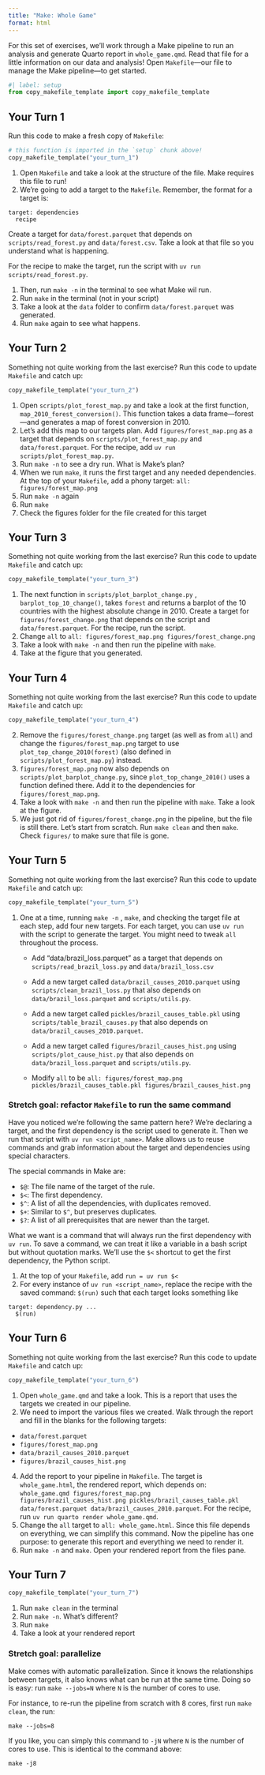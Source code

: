 ```yaml
---
title: "Make: Whole Game"
format: html
---
```


For this set of exercises, we'll work through a Make pipeline to run an analysis and generate Quarto report in `whole_game.qmd`. 
Read that file for a little information on our data and analysis!
Open `Makefile`---our file to manage the Make pipeline---to get started.

```python
#| label: setup
from copy_makefile_template import copy_makefile_template
```


## Your Turn 1

Run this code to make a fresh copy of `Makefile`:

```python
# this function is imported in the `setup` chunk above!
copy_makefile_template("your_turn_1")
```

1.  Open `Makefile` and take a look at the structure of the file. Make requires this file to run! 
2.  We're going to add a target to the `Makefile`. Remember, the format for a target is:

```make
target: dependencies
  recipe
```

Create a target for `data/forest.parquet` that depends on `scripts/read_forest.py` and `data/forest.csv`. Take a look at that file so you understand what is happening.

For the recipe to make the target, run the script with `uv run scripts/read_forest.py`.

1.  Then, run `make -n` in the terminal to see what Make wil run.
2.  Run `make` in the terminal (not in your script)
3.  Take a look at the `data` folder to confirm `data/forest.parquet` was generated.
4.  Run `make` again to see what happens.

## Your Turn 2

Something not quite working from the last exercise? Run this code to update `Makefile` and catch up:

```python
copy_makefile_template("your_turn_2")
```

1.  Open `scripts/plot_forest_map.py` and take a look at the first function, `map_2010_forest_conversion()`. This function takes a data frame---forest---and generates a map of forest conversion in 2010.
2.  Let's add this map to our targets plan. Add `figures/forest_map.png` as a target that depends on `scripts/plot_forest_map.py` and `data/forest.parquet`. For the recipe, add `uv run scripts/plot_forest_map.py`.
3.  Run `make -n` to see a dry run. What is Make's plan?
4.  When we run `make`, it runs the first target and any needed dependencies. At the top of your `Makefile`, add a phony target: `all: figures/forest_map.png`
5.  Run `make -n` again
6.  Run `make`
7.  Check the figures folder for the file created for this target

## Your Turn 3

Something not quite working from the last exercise? Run this code to update `Makefile` and catch up:

```python
copy_makefile_template("your_turn_3")
```

1.  The next function in `scripts/plot_barplot_change.py` , `barplot_top_10_change()`, takes `forest` and returns a barplot of the 10 countries with the highest absolute change in 2010. Create a target for `figures/forest_change.png` that depends on the script and `data/forest.parquet`. For the recipe, run the script.
2.  Change `all` to `all: figures/forest_map.png figures/forest_change.png`
2.  Take a look with `make -n` and then run the pipeline with `make`.
3.  Take at the figure that you generated.

## Your Turn 4

Something not quite working from the last exercise? Run this code to update `Makefile` and catch up:

```python
copy_makefile_template("your_turn_4")
```

2.  Remove the `figures/forest_change.png` target (as well as from `all`) and change the `figures/forest_map.png` target to use `plot_top_change_2010(forest)` (also defined in `scripts/plot_forest_map.py`) instead.
3. `figures/forest_map.png` now also depends on `scripts/plot_barplot_change.py`, since `plot_top_change_2010()` uses a function defined there. Add it to the dependencies for `figures/forest_map.png`.
3.  Take a look with `make -n` and then run the pipeline with `make`. Take a look at the figure.
4.  We just got rid of `figures/forest_change.png` in the pipeline, but the file is still there. Let's start from scratch. Run `make clean` and then `make`. Check `figures/` to make sure that file is gone.

## Your Turn 5

Something not quite working from the last exercise? Run this code to update `Makefile` and catch up:

```python
copy_makefile_template("your_turn_5")
```

1.  One at a time, running `make -n` , `make`, and checking the target file at each step, add four new targets. For each target, you can use `uv run` with the script to generate the target. You might need to tweak `all` throughout the process.

    -   Add "data/brazil_loss.parquet" as a target that depends on `scripts/read_brazil_loss.py` and `data/brazil_loss.csv`

    -   Add a new target called `data/brazil_causes_2010.parquet` using `scripts/clean_brazil_loss.py` that also depends on `data/brazil_loss.parquet` and `scripts/utils.py`.

    -   Add a new target called `pickles/brazil_causes_table.pkl` using `scripts/table_brazil_causes.py` that also depends on `data/brazil_causes_2010.parquet`.

    -   Add a new target called `figures/brazil_causes_hist.png` using `scripts/plot_cause_hist.py` that also depends on `data/brazil_loss.parquet` and `scripts/utils.py`.
    
    -   Modify `all` to be `all: figures/forest_map.png pickles/brazil_causes_table.pkl figures/brazil_causes_hist.png`

### Stretch goal: refactor `Makefile` to run the same command

Have you noticed we're following the same pattern here? We're declaring a target, and the first dependency is the script used to generate it. Then we run that script with `uv run <script_name>`. Make allows us to reuse commands and grab information about the target and dependencies using special characters. 

The special commands in Make are: 

* `$@`: The file name of the target of the rule.
* `$<`: The first dependency.
* `$^`: A list of all the dependencies, with duplicates removed.
* `$+`: Similar to `$^`, but preserves duplicates.
* `$?`: A list of all prerequisites that are newer than the target.

What we want is a command that will always run the first dependency with `uv run`. To save a command, we can treat it like a variable in a bash script but without quotation marks. We'll use the `$<` shortcut to get the first dependency, the Python script.

1. At the top of your `Makefile`, add `run = uv run $<`
2. For every instance of `uv run <script_name>`, replace the recipe with the saved command: `$(run)` such that each target looks something like

```make
target: dependency.py ...
  $(run)
```

## Your Turn 6

Something not quite working from the last exercise? Run this code to update `Makefile` and catch up:

```python
copy_makefile_template("your_turn_6")
```

1.  Open `whole_game.qmd` and take a look. This is a report that uses the targets we created in our pipeline.
2.  We need to import the various files we created. Walk through the report and fill in the blanks for the following targets:
  * `data/forest.parquet`
  * `figures/forest_map.png`
  * `data/brazil_causes_2010.parquet`
  * `figures/brazil_causes_hist.png`
4.  Add the report to your pipeline in `Makefile`. The target is `whole_game.html`, the rendered report, which depends on: `whole_game.qmd figures/forest_map.png figures/brazil_causes_hist.png pickles/brazil_causes_table.pkl data/forest.parquet data/brazil_causes_2010.parquet`. For the recipe, run `uv run quarto render whole_game.qmd`. 
5. Change the `all` target to `all: whole_game.html`. Since this file depends on everything, we can simplify this command. Now the pipeline has one purpose: to generate this report and everything we need to render it.
5.  Run `make -n` and `make`. Open your rendered report from the files pane.

## Your Turn 7

```python
copy_makefile_template("your_turn_7")
```

1.  Run `make clean` in the terminal
2.  Run `make -n`. What's different?
3.  Run `make` 
4.  Take a look at your rendered report

### Stretch goal: parallelize 

Make comes with automatic parallelization. Since it knows the relationships between targets, it also knows what can be run at the same time. Doing so is easy: run `make --jobs=N` where `N` is the number of cores to use.

For instance, to re-run the pipeline from scratch with 8 cores, first run `make clean`, the run:

```make
make --jobs=8
```

If you like, you can simply this command to `-jN` where `N` is the number of cores to use. This is identical to the command above:

```make
make -j8
```


